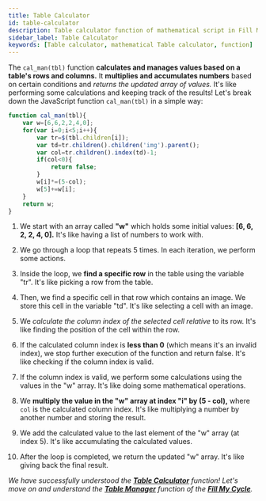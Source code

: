```yaml
---
title: Table Calculator
id: table-calculator
description: Table calculator function of mathematical script in Fill My Cycle Website 
sidebar_label: Table Calculator
keywords: [Table calculator, mathematical Table calculator, function]
---
```


The `cal_man(tbl)` function **calculates and manages values based on a table's rows and columns.** It **multiplies and accumulates numbers** based on certain conditions and *returns the updated array of values.* It's like performing some calculations and keeping track of the results! Let's break down the JavaScript function `cal_man(tbl)` in a simple way:

``` jsx title="script.js"{4-6,10-11} showLineNumbers
function cal_man(tbl){
	var w=[6,6,2,2,4,0];
	for(var i=0;i<5;i++){
		var tr=$(tbl.children[i]);
		var td=tr.children().children('img').parent();
		var col=tr.children().index(td)-1;
		if(col<0){
			return false;
		}
		w[i]*=(5-col);
		w[5]+=w[i];
	}
	return w;
}
```
1. We start with an array called **"w"** which holds some initial values: **[6, 6, 2, 2, 4, 0].** It's like having a list of numbers to work with.

2. We go through a loop that repeats 5 times. In each iteration, we perform some actions.

3. Inside the loop, we **find a specific row** in the table using the variable "tr". It's like picking a row from the table.

4. Then, we find a specific cell in that row which contains an image. We store this cell in the variable "td". It's like selecting a cell with an image.

5. We *calculate the column index of the selected cell relative* to its row. It's like finding the position of the cell within the row.

6. If the calculated column index is **less than 0** (which means it's an invalid index), we stop further execution of the function and return false. It's like checking if the column index is valid.

7. If the column index is valid, we perform some calculations using the values in the "w" array. It's like doing some mathematical operations.

8. We **multiply the value in the "w" array at index "i" by (5 - col),** where `col` is the calculated column index. It's like multiplying a number by another number and storing the result.

9. We add the calculated value to the last element of the "w" array (at index 5). It's like accumulating the calculated values.

10. After the loop is completed, we return the updated "w" array. It's like giving back the final result.

 _We have successfully understood the [**Table Calculator**](table-calculator) function! Let's move on and understand the [**Table Manager**](table-manager) function of the **[Fill My Cycle](fillmycycle.tcetmumbai.in/)**._